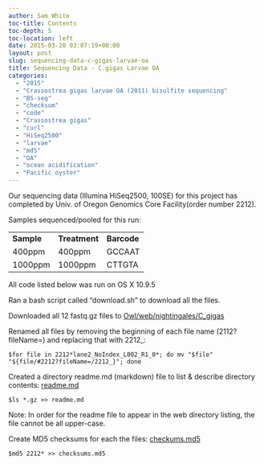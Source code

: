 ```yaml
---
author: Sam White
toc-title: Contents
toc-depth: 5
toc-location: left
date: 2015-03-20 03:07:19+00:00
layout: post
slug: sequencing-data-c-gigas-larvae-oa
title: Sequencing Data - C.gigas Larvae OA
categories:
  - "2015"
  - "Crassostrea gigas larvae OA (2011) bisulfite sequencing"
  - "BS-seq"
  - "checksum"
  - "code"
  - "Crassostrea gigas"
  - "curl"
  - "HiSeq2500"
  - "larvae"
  - "md5"
  - "OA"
  - "ocean acidification"
  - "Pacific oyster"
---
```


Our sequencing data (Illumina HiSeq2500, 100SE) for this project has completed by Univ. of Oregon Genomics Core Facility(order number 2212).

Samples sequenced/pooled for this run:

<table >
<tbody >
<tr >

<td >**Sample**
</td>

<td >**Treatment**
</td>

<td >**Barcode**
</td>
</tr>
<tr >

<td >400ppm
</td>

<td >400ppm
</td>

<td >GCCAAT
</td>
</tr>
<tr >

<td >1000ppm
</td>

<td >1000ppm
</td>

<td >CTTGTA
</td>
</tr>
</tbody>
</table>



All code listed below was run on OS X 10.9.5

Ran a bash script called "download.sh" to download all the files.



Downloaded all 12 fastq.gz files to [Owl/web/nightingales/C_gigas](https://owl.fish.washington.edu/nightingales/C_gigas/)

Renamed all files by removing the beginning of each file name (2112?fileName=) and replacing that with 2212_:

`$for file in 2212*lane2_NoIndex_L002_R1_0*; do mv "$file" "${file/#2212?fileName=/2212_}"; done`



Created a directory readme.md (markdown) file to list & describe directory contents: [readme.md](https://owl.fish.washington.edu/nightingales/C_gigas/readme.md)

`$ls *.gz >> readme.md`

Note: In order for the readme file to appear in the web directory listing, the file cannot be all upper-case.



Create MD5 checksums for each the files: [checkums.md5](https://owl.fish.washington.edu/nightingales/C_gigas/checksums.md5)

`$md5 2212* >> checksums.md5`
